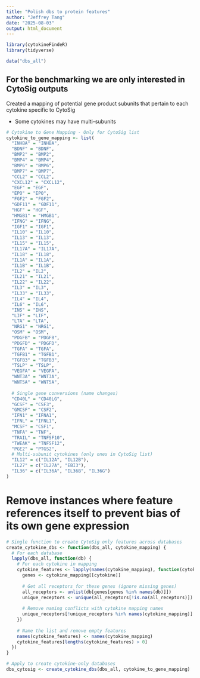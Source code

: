 ```yaml
---
title: "Polish dbs to protein features"
author: "Jeffrey Tang"
date: "2025-08-03"
output: html_document
---
```



```r
library(cytokineFindeR)
library(tidyverse)
```


```r
data("dbs_all")
```


## For the benchmarking we are only interested in CytoSig outputs

Created a mapping of potential gene product subunits that pertain to each cytokine specific to CytoSig

- Some cytokines may have multi-subunits 

```r
# Cytokine to Gene Mapping - Only for CytoSig list
cytokine_to_gene_mapping <- list(
  "INHBA" = "INHBA",
  "BDNF" = "BDNF", 
  "BMP2" = "BMP2",
  "BMP4" = "BMP4",
  "BMP6" = "BMP6", 
  "BMP7" = "BMP7",
  "CCL2" = "CCL2",
  "CXCL12" = "CXCL12",
  "EGF" = "EGF",
  "EPO" = "EPO",
  "FGF2" = "FGF2",
  "GDF11" = "GDF11", 
  "HGF" = "HGF",
  "HMGB1" = "HMGB1",
  "IFNG" = "IFNG",
  "IGF1" = "IGF1",
  "IL10" = "IL10",
  "IL13" = "IL13",
  "IL15" = "IL15", 
  "IL17A" = "IL17A",
  "IL18" = "IL18",
  "IL1A" = "IL1A",
  "IL1B" = "IL1B", 
  "IL2" = "IL2",
  "IL21" = "IL21",
  "IL22" = "IL22",
  "IL3" = "IL3",
  "IL33" = "IL33",
  "IL4" = "IL4",
  "IL6" = "IL6",
  "INS" = "INS",
  "LIF" = "LIF", 
  "LTA" = "LTA",
  "NRG1" = "NRG1",
  "OSM" = "OSM",
  "PDGFB" = "PDGFB",
  "PDGFD" = "PDGFD",
  "TGFA" = "TGFA",
  "TGFB1" = "TGFB1",
  "TGFB3" = "TGFB3",
  "TSLP" = "TSLP",
  "VEGFA" = "VEGFA", 
  "WNT3A" = "WNT3A",
  "WNT5A" = "WNT5A",
  
  # Single gene conversions (name changes)
  "CD40L" = "CD40LG",
  "GCSF" = "CSF3", 
  "GMCSF" = "CSF2",
  "IFN1" = "IFNA1",
  "IFNL" = "IFNL1",
  "MCSF" = "CSF1",
  "TNFA" = "TNF",
  "TRAIL" = "TNFSF10",
  "TWEAK" = "TNFSF12",
  "PGE2" = "PTGS2",
  # Multi-subunit cytokines (only ones in CytoSig list)
  "IL12" = c("IL12A", "IL12B"),
  "IL27" = c("IL27A", "EBI3"), 
  "IL36" = c("IL36A", "IL36B", "IL36G")
)
```

# Remove instances where feature references itself to prevent bias of its own gene expression 
```r
# Single function to create CytoSig only features across databases
create_cytokine_dbs <- function(dbs_all, cytokine_mapping) {
  # For each database
  lapply(dbs_all, function(db) {
    # For each cytokine in mapping
    cytokine_features <- lapply(names(cytokine_mapping), function(cytokine) {
      genes <- cytokine_mapping[[cytokine]]
      
      # Get all receptors for these genes (ignore missing genes)
      all_receptors <- unlist(db[genes[genes %in% names(db)]])
      unique_receptors <- unique(all_receptors[!is.na(all_receptors)])
      
      # Remove naming conflicts with cytokine mapping names
      unique_receptors[!unique_receptors %in% names(cytokine_mapping)]
    })
    
    # Name the list and remove empty features
    names(cytokine_features) <- names(cytokine_mapping)
    cytokine_features[lengths(cytokine_features) > 0]
  })
}

# Apply to create cytokine-only databases
dbs_cytosig <- create_cytokine_dbs(dbs_all, cytokine_to_gene_mapping)
```